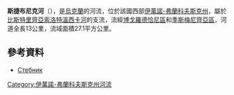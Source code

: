 '''斯捷布尼克河'''（{{lang-uk|Стебник}}），是[[烏克蘭|烏克蘭]]的河流，位於該國西部[[伊萬諾-弗蘭科夫斯克州|伊萬諾-弗蘭科夫斯克州]]，屬於[[比斯特里齊亞索洛特溫西卡河|比斯特里齊亞索洛特溫西卡河]]的支流，流經[[博戈羅德恰尼區|博戈羅德恰尼區]]和[[季斯梅尼齊亞區|季斯梅尼齊亞區]]，河道全長13公里，流域面積27.1平方公里。

==參考資料==
* [https://web.archive.org/web/20131020160259/http://do.gendocs.ru/docs/index-29520.html?page=32 Стебник]

{{DEFAULTSORT:Стебник}}
[[Category:伊萬諾-弗蘭科夫斯克州河流|Category:伊萬諾-弗蘭科夫斯克州河流]]


{{Ukraine-river-stub}}